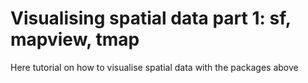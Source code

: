 # Visualising spatial data part 1: sf, mapview, tmap

Here tutorial on how to visualise spatial data with the packages above